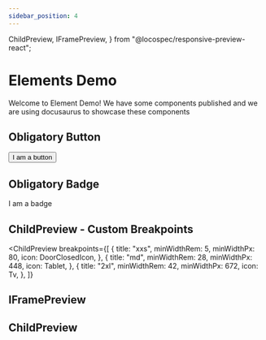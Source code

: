 ```yaml
---
sidebar_position: 4
---
```


  ChildPreview,
  IFramePreview,
} from "@locospec/responsive-preview-react";

# Elements Demo

Welcome to Element Demo! We have some components published and we are using docusaurus to showcase these components

## Obligatory Button

<Button>I am a button</Button>

## Obligatory Badge

<Badge>I am a badge</Badge>

## ChildPreview - Custom Breakpoints

<ChildPreview
  breakpoints={[
    {
      title: "xxs",
      minWidthRem: 5,
      minWidthPx: 80,
      icon: DoorClosedIcon,
    },
    {
      title: "md",
      minWidthRem: 28,
      minWidthPx: 448,
      icon: Tablet,
    },
    {
      title: "2xl",
      minWidthRem: 42,
      minWidthPx: 672,
      icon: Tv,
    },
  ]}
>
  <ContainerQueryCard />
</ChildPreview>

## IFramePreview

<IFramePreview srcUrl="https://tailwindcss.com" height="500" />

<div className="twp p-4 my-10 w-full bg-gray-200"></div>

## ChildPreview

<ChildPreview>
  <ContainerQueryCard />
</ChildPreview>
